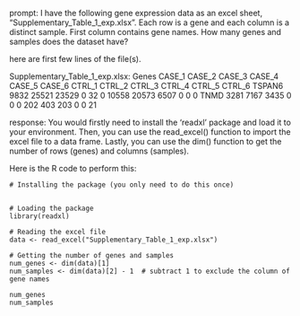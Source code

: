 prompt:
I have the following gene expression data as an excel sheet,  "Supplementary_Table_1_exp.xlsx". Each row is a gene and each column is a distinct sample. First column contains gene names. How many genes and samples does the dataset have?

here are first few lines of the file(s).

Supplementary_Table_1_exp.xlsx:
Genes	CASE_1	CASE_2	CASE_3	CASE_4	CASE_5	CASE_6	CTRL_1	CTRL_2	CTRL_3	CTRL_4	CTRL_5	CTRL_6
TSPAN6	9832	25521	23529	0	32	0	10558	20573	6507	0	0	 0
TNMD	3281	 7167	 3435	0	 0	0	  202	  403	 203	0	0	21


response:
You would firstly need to install the 'readxl' package and load it to your environment. Then, you can use the read_excel() function to import the excel file to a data frame. Lastly, you can use the dim() function to get the number of rows (genes) and columns (samples). 

Here is the R code to perform this:

```
# Installing the package (you only need to do this once)


# Loading the package
library(readxl)

# Reading the excel file
data <- read_excel("Supplementary_Table_1_exp.xlsx")

# Getting the number of genes and samples
num_genes <- dim(data)[1]
num_samples <- dim(data)[2] - 1  # subtract 1 to exclude the column of gene names

num_genes
num_samples
```
